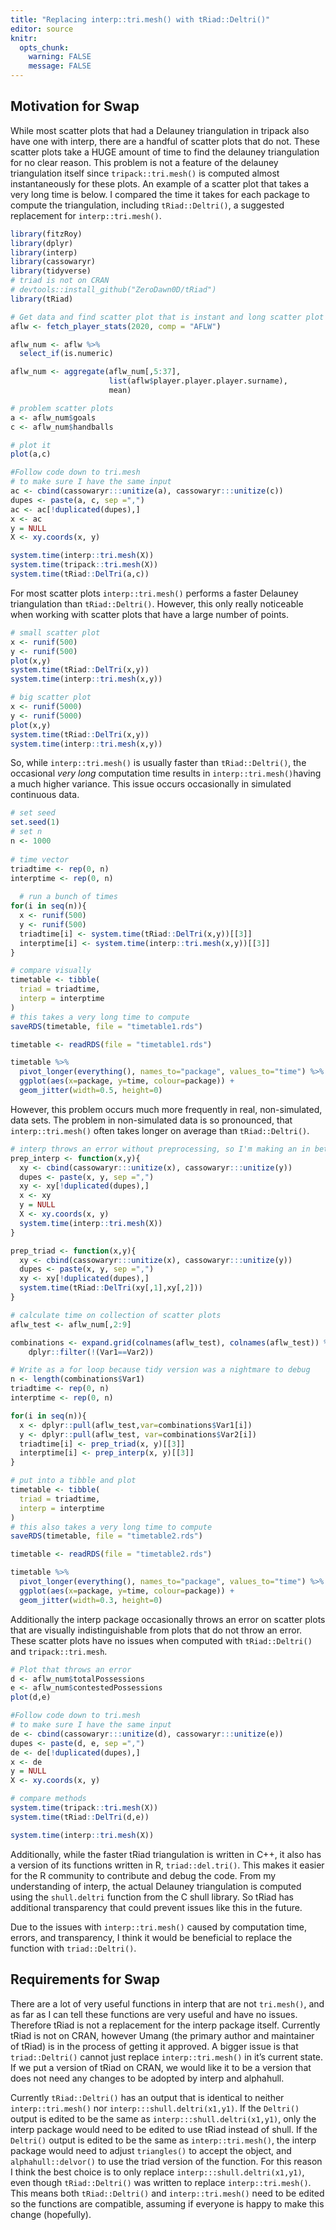 ```yaml
---
title: "Replacing interp::tri.mesh() with tRiad::Deltri()"
editor: source
knitr:
  opts_chunk: 
    warning: FALSE
    message: FALSE
---
```


## Motivation for Swap

While most scatter plots that had a Delauney triangulation in tripack also have one with interp, there are a handful of scatter plots that do not. These scatter plots take a HUGE amount of time to find the delauney triangulation for no clear reason. This problem is not a feature of the delauney triangulation itself since `tripack::tri.mesh()` is computed almost instantaneously for these plots. An example of a scatter plot that takes a very long time is below. I compared the time it takes for each package to compute the triangulation, including `tRiad::Deltri()`, a suggested replacement for `interp::tri.mesh()`.

```r
library(fitzRoy)
library(dplyr)
library(interp)
library(cassowaryr)
library(tidyverse)
# triad is not on CRAN
# devtools::install_github("ZeroDawn0D/tRiad")
library(tRiad)

# Get data and find scatter plot that is instant and long scatter plot
aflw <- fetch_player_stats(2020, comp = "AFLW")
```

```r
aflw_num <- aflw %>%
  select_if(is.numeric)

aflw_num <- aggregate(aflw_num[,5:37],
                      list(aflw$player.player.player.surname),
                      mean)

# problem scatter plots
a <- aflw_num$goals
c <- aflw_num$handballs

# plot it
plot(a,c)

#Follow code down to tri.mesh 
# to make sure I have the same input
ac <- cbind(cassowaryr:::unitize(a), cassowaryr:::unitize(c))
dupes <- paste(a, c, sep =",")
ac <- ac[!duplicated(dupes),]
x <- ac
y = NULL
X <- xy.coords(x, y)

system.time(interp::tri.mesh(X))
system.time(tripack::tri.mesh(X))
system.time(tRiad::DelTri(a,c))
```

For most scatter plots `interp::tri.mesh()` performs a faster Delauney triangulation than `tRiad::Deltri()`. However, this only really noticeable when working with scatter plots that have a large number of points.

```r
# small scatter plot
x <- runif(500)
y <- runif(500)
plot(x,y)
system.time(tRiad::DelTri(x,y))
system.time(interp::tri.mesh(x,y))

# big scatter plot
x <- runif(5000)
y <- runif(5000)
plot(x,y)
system.time(tRiad::DelTri(x,y))
system.time(interp::tri.mesh(x,y))
```

So, while `interp::tri.mesh()` is usually faster than `tRiad::Deltri()`, the occasional *very long* computation time results in `interp::tri.mesh()`having a much higher variance. This issue occurs occasionally in simulated continuous data.

```r
# set seed
set.seed(1)
# set n
n <- 1000
  
# time vector
triadtime <- rep(0, n)
interptime <- rep(0, n)
  
  # run a bunch of times
for(i in seq(n)){
  x <- runif(500)
  y <- runif(500)
  triadtime[i] <- system.time(tRiad::DelTri(x,y))[[3]]
  interptime[i] <- system.time(interp::tri.mesh(x,y))[[3]]
}

# compare visually
timetable <- tibble(
  triad = triadtime,
  interp = interptime
) 
# this takes a very long time to compute
saveRDS(timetable, file = "timetable1.rds") 
```

```r
timetable <- readRDS(file = "timetable1.rds")

timetable %>%
  pivot_longer(everything(), names_to="package", values_to="time") %>%
  ggplot(aes(x=package, y=time, colour=package)) +
  geom_jitter(width=0.5, height=0)

```

However, this problem occurs much more frequently in real, non-simulated, data sets. The problem in non-simulated data is so pronounced, that `interp::tri.mesh()` often takes longer on average than `tRiad::Deltri()`.

```r
# interp throws an error without preprocessing, so I'm making an in between function
prep_interp <- function(x,y){
  xy <- cbind(cassowaryr:::unitize(x), cassowaryr:::unitize(y))
  dupes <- paste(x, y, sep =",")
  xy <- xy[!duplicated(dupes),]
  x <- xy
  y = NULL
  X <- xy.coords(x, y)
  system.time(interp::tri.mesh(X))
}

prep_triad <- function(x,y){
  xy <- cbind(cassowaryr:::unitize(x), cassowaryr:::unitize(y))
  dupes <- paste(x, y, sep =",")
  xy <- xy[!duplicated(dupes),]
  system.time(tRiad::DelTri(xy[,1],xy[,2]))
}

# calculate time on collection of scatter plots
aflw_test <- aflw_num[,2:9]

combinations <- expand.grid(colnames(aflw_test), colnames(aflw_test)) %>%
    dplyr::filter(!(Var1==Var2))

# Write as a for loop because tidy version was a nightmare to debug
n <- length(combinations$Var1)
triadtime <- rep(0, n)
interptime <- rep(0, n)

for(i in seq(n)){
  x <- dplyr::pull(aflw_test,var=combinations$Var1[i])
  y <- dplyr::pull(aflw_test, var=combinations$Var2[i])
  triadtime[i] <- prep_triad(x, y)[[3]]
  interptime[i] <- prep_interp(x, y)[[3]]
}

# put into a tibble and plot
timetable <- tibble(
  triad = triadtime,
  interp = interptime
) 
# this also takes a very long time to compute
saveRDS(timetable, file = "timetable2.rds")
```

```r
timetable <- readRDS(file = "timetable2.rds")

timetable %>%
  pivot_longer(everything(), names_to="package", values_to="time") %>%
  ggplot(aes(x=package, y=time, colour=package)) +
  geom_jitter(width=0.3, height=0)
```

Additionally the interp package occasionally throws an error on scatter plots that are visually indistinguishable from plots that do not throw an error. These scatter plots have no issues when computed with `tRiad::Deltri()` and `tripack::tri.mesh`.

```r
# Plot that throws an error
d <- aflw_num$totalPossessions
e <- aflw_num$contestedPossessions
plot(d,e)

#Follow code down to tri.mesh 
# to make sure I have the same input
de <- cbind(cassowaryr:::unitize(d), cassowaryr:::unitize(e))
dupes <- paste(d, e, sep =",")
de <- de[!duplicated(dupes),]
x <- de
y = NULL
X <- xy.coords(x, y)

# compare methods
system.time(tripack::tri.mesh(X))
system.time(tRiad::DelTri(d,e))
```

```r
system.time(interp::tri.mesh(X))
```

Additionally, while the faster tRiad triangulation is written in C++, it also has a version of its functions written in R, `triad::del.tri()`. This makes it easier for the R community to contribute and debug the code. From my understanding of interp, the actual Delauney triangulation is computed using the `shull.deltri` function from the C shull library. So tRiad has additional transparency that could prevent issues like this in the future.

Due to the issues with `interp::tri.mesh()` caused by computation time, errors, and transparency, I think it would be beneficial to replace the function with `triad::Deltri()`.

## Requirements for Swap
There are a lot of very useful functions in interp that are not `tri.mesh()`, and as far as I can tell these functions are very useful and have no issues. Therefore tRiad is not a replacement for the interp package itself. Currently tRiad is not on CRAN, however Umang (the primary author and maintainer of tRiad) is in the process of getting it approved. A bigger issue is that `triad::Deltri()` cannot just replace `interp::tri.mesh()` in it's current state. If we put a version of tRiad on CRAN, we would like it to be a version that does not need any changes to be adopted by interp and alphahull. 

Currently `tRiad::Deltri()` has an output that is identical to neither `interp::tri.mesh()` nor `interp:::shull.deltri(x1,y1)`. If the `Deltri()` output is edited to be the same as `interp:::shull.deltri(x1,y1)`, only the interp package would need to be edited to use tRiad instead of shull. If the `Deltri()` output is edited to be the same as `interp::tri.mesh()`, the interp package would need to adjust `triangles()` to accept the object, and `alphahull::delvor()` to use the triad version of the function. For this reason I think the best choice is to only replace `interp:::shull.deltri(x1,y1)`, even though `tRiad::Deltri()` was written to replace `interp::tri.mesh()`. This means both `tRiad::Deltri()` and `interp::tri.mesh()` need to be edited so the functions are compatible, assuming if everyone is happy to make this change (hopefully).
